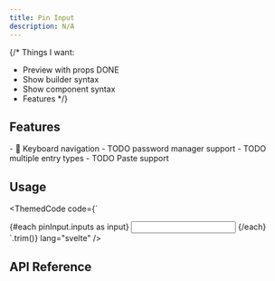 ```yaml
---
title: Pin Input
description: N/A
---
```


{/*
Things I want:
- Preview with props DONE
- Show builder syntax
- Show component syntax
- Features
*/}

<Preview client:load />

## Features

<Features>
- 🎹 Keyboard navigation
- TODO password manager support
- TODO multiple entry types
- TODO Paste support
</Features>

## Usage

<ThemedCode code={`
<script lang="ts">
	const pinInput = new PinInput();
</script>

<div {...pinInput.root}>
	{#each pinInput.inputs as input}
		<input {...input} />
	{/each}
</div>
`.trim()}
lang="svelte" />


## API Reference

<ApiTable entry="PinInput" />
